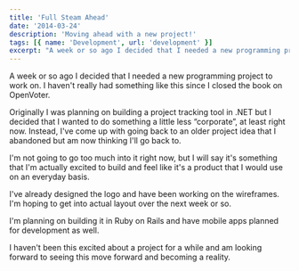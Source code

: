 ```yaml
---
title: 'Full Steam Ahead'
date: '2014-03-24'
description: 'Moving ahead with a new project!'
tags: [{ name: 'Development', url: 'development' }]
excerpt: "A week or so ago I decided that I needed a new programming project to work on. I haven't really had something like this since I closed the book on OpenVoter."
---
```


A week or so ago I decided that I needed a new programming project to work on. I haven't really had something like this since I closed the book on OpenVoter.

Originally I was planning on building a project tracking tool in .NET but I decided that I wanted to do something a little less “corporate”, at least right now. Instead, I've come up with going back to an older project idea that I abandoned but am now thinking I'll go back to.

I'm not going to go too much into it right now, but I will say it's something that I'm actually excited to build and feel like it's a product that I would use on an everyday basis.

I've already designed the logo and have been working on the wireframes. I'm hoping to get into actual layout over the next week or so.

I'm planning on building it in Ruby on Rails and have mobile apps planned for development as well.

I haven't been this excited about a project for a while and am looking forward to seeing this move forward and becoming a reality.

